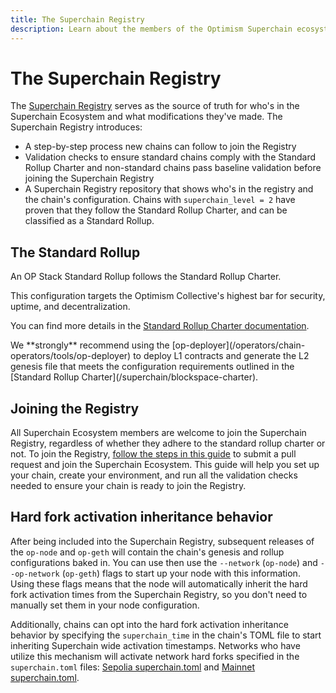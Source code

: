 ```yaml
---
title: The Superchain Registry
description: Learn about the members of the Optimism Superchain ecosystem.
---
```



# The Superchain Registry

The [Superchain Registry](https://github.com/ethereum-optimism/superchain-registry/tree/main) serves as the source of truth for who's in the Superchain Ecosystem and what modifications they've made. The Superchain Registry introduces:

*   A step-by-step process new chains can follow to join the Registry
*   Validation checks to ensure standard chains comply with the Standard Rollup Charter and non-standard chains pass baseline validation before joining the Superchain Registry
*   A Superchain Registry repository that shows who's in the registry and the chain's configuration. Chains with `superchain_level = 2` have proven that they follow the Standard Rollup Charter, and can be classified as a Standard Rollup.

## The Standard Rollup

An OP Stack Standard Rollup follows the Standard Rollup Charter.

This configuration targets the Optimism Collective's highest bar for security, uptime, and decentralization.

You can find more details in the [Standard Rollup Charter documentation](/superchain/blockspace-charter).

<Info>
  We **strongly** recommend using the [op-deployer](/operators/chain-operators/tools/op-deployer) to deploy L1 contracts and generate the L2 genesis file that meets the configuration requirements outlined in the [Standard Rollup Charter](/superchain/blockspace-charter).
</Info>

## Joining the Registry

All Superchain Ecosystem members are welcome to join the Superchain Registry, regardless of whether they adhere to the standard rollup charter or not. To join the Registry, [follow the steps in this guide](https://github.com/ethereum-optimism/superchain-registry/blob/main/docs/ops.md#adding-a-chain) to submit a pull request and join the Superchain Ecosystem. This guide will help you set up your chain, create your environment, and run all the validation checks needed to ensure your chain is ready to join the Registry.

## Hard fork activation inheritance behavior 

After being included into the Superchain Registry, subsequent releases of the `op-node` and `op-geth` will contain the chain's genesis and rollup configurations baked in. You can use then use the `--network` (`op-node`) and `--op-network` (`op-geth`) flags to start up your node with this information. Using these flags means that the node will automatically inherit the hard fork activation times from the Superchain Registry, so you don't need to manually set them in your node configuration. 

Additionally, chains can opt into the hard fork activation inheritance behavior by specifying the `superchain_time` in the chain's TOML file to start inheriting Superchain wide activation timestamps. 
Networks who have utilize this mechanism will activate network hard forks specified in the `superchain.toml` files: [Sepolia superchain.toml](https://github.com/ethereum-optimism/superchain-registry/blob/main/superchain/configs/sepolia/superchain.toml) and [Mainnet superchain.toml](https://github.com/ethereum-optimism/superchain-registry/blob/main/superchain/configs/mainnet/superchain.toml).
